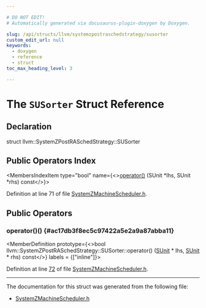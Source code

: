 ```yaml
---

# DO NOT EDIT!
# Automatically generated via docusaurus-plugin-doxygen by Doxygen.

slug: /api/structs/llvm/systemzpostraschedstrategy/susorter
custom_edit_url: null
keywords:
  - doxygen
  - reference
  - struct
toc_max_heading_level: 3

---
```





# The `SUSorter` Struct Reference

<DoxygenPage pluginConfig={pluginConfig}>



## Declaration

<CodeBlock>struct llvm::SystemZPostRASchedStrategy::SUSorter</CodeBlock>

## Public Operators Index

<MembersIndex>

<MembersIndexItem
  type="bool"
  name={<><a href="#ac17db3f8ec5c97422a5e2a9a87abba11">operator()</a> (SUnit &#42;lhs, SUnit &#42;rhs) const</>}>
</MembersIndexItem>

</MembersIndex>


Definition at line 71 of file <a href="/docs/api/files/lib/lib/target/lib/target/systemz/systemzmachinescheduler-h">SystemZMachineScheduler.h</a>.

<SectionDefinition>

## Public Operators

### operator()() {#ac17db3f8ec5c97422a5e2a9a87abba11}

<MemberDefinition
  prototype={<>bool llvm::SystemZPostRASchedStrategy::SUSorter::operator() (<a href="/docs/api/classes/llvm/sunit">SUnit</a> &#42; lhs, <a href="/docs/api/classes/llvm/sunit">SUnit</a> &#42; rhs) const</>}
  labels = {["inline"]}>

Definition at line <a href="/docs/api/files/lib/lib/target/lib/target/systemz/systemzmachinescheduler-h/#l00072">72</a> of file <a href="/docs/api/files/lib/lib/target/lib/target/systemz/systemzmachinescheduler-h">SystemZMachineScheduler.h</a>.
</MemberDefinition>

</SectionDefinition>

<hr/>

The documentation for this struct was generated from the following file:

<ul>
<li><a href="/docs/api/files/lib/lib/target/lib/target/systemz/systemzmachinescheduler-h">SystemZMachineScheduler.h</a></li>
</ul>

</DoxygenPage>
